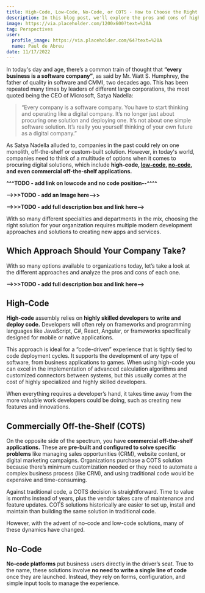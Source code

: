 ```yaml
---
title: High-Code, Low-Code, No-Code, or COTS - How to Choose the Right Approach for Your Business?
description: In this blog post, we'll explore the pros and cons of high-code, low-code, no-code, and commercial off-the-shelf and what you should consider to choosing the right approach for your business.
image: https://via.placeholder.com/1200x600?text=%20A
tag: Perspectives
user:
  profile_image: https://via.placeholder.com/64?text=%20A
  name: Paul de Abreu
date: 11/17/2022
---
```


In today's day and age, there’s a common train of thought that **“every business is a software company”**, as said by Mr. Watt S. Humphrey, the father of quality in software and CMMI, two decades ago. This has been repeated many times by leaders of different large corporations, the most quoted being the CEO of Microsoft, Satya Nadella:

>“Every company is a software company. You have to start thinking and operating like a digital company. It’s no longer just about procuring one solution and deploying one. It’s not about one simple software solution. It’s really you yourself thinking of your own future as a digital company.”

As Satya Nadella alluded to, companies in the past could rely on one monolith, off-the-shelf or custom-built solution. However, in today's world, companies need to think of a multitude of options when it comes to procuring digital solutions, which include **high-code, [low-code](https://rhinobase.com), [no-code](https://rhinobase.com), and even commercial off-the-shelf applications.**

**^^^TODO - add link on lowcode and no code position--^^^^**

**-->>>TODO - add an Image here-->>**

**-->>>TODO - add full description box and link here-->**

With so many different specialties and departments in the mix, choosing the right solution for your organization requires multiple modern development approaches and solutions to creating new apps and services.

## Which Approach Should Your Company Take?
With so many options available to organizations today, let’s take a look at the different approaches and analyze the pros and cons of each one.

**-->>>TODO - add full description box and link here-->**

## High-Code

**High-code** assembly relies on **highly skilled developers to write and deploy code.** Developers will often rely on frameworks and programming languages like JavaScript, C#, React, Angular, or frameworks specifically designed for mobile or native applications.

This approach is ideal for a “code-driven” experience that is tightly tied to code deployment cycles. It supports the development of any type of software, from business applications to games. When using high-code you can excel in the implementation of advanced calculation algorithms and customized connectors between systems, but this usually comes at the cost of highly specialized and highly skilled developers.

When everything requires a developer’s hand, it takes time away from the more valuable work developers could be doing, such as creating new features and innovations.

## Commercially Off-the-Shelf (COTS)

On the opposite side of the spectrum, you have **commercial off-the-shelf applications.** These are **pre-built and configured to solve specific problems** like managing sales opportunities (CRM), website content, or digital marketing campaigns. Organizations purchase a COTS solution because there’s minimum customization needed or they need to automate a complex business process (like CRM), and using traditional code would be expensive and time-consuming.

Against traditional code, a COTS decision is straightforward. Time to value is months instead of years, plus the vendor takes care of maintenance and feature updates. COTS solutions historically are easier to set up, install and maintain than building the same solution in traditional code.

However, with the advent of no-code and low-code solutions, many of these dynamics have changed.

## No-Code

**No-code platforms** put business users directly in the driver’s seat. True to the name, these solutions involve **no need to write a single line of code** once they are launched. Instead, they rely on forms, configuration, and simple input tools to manage the experience.